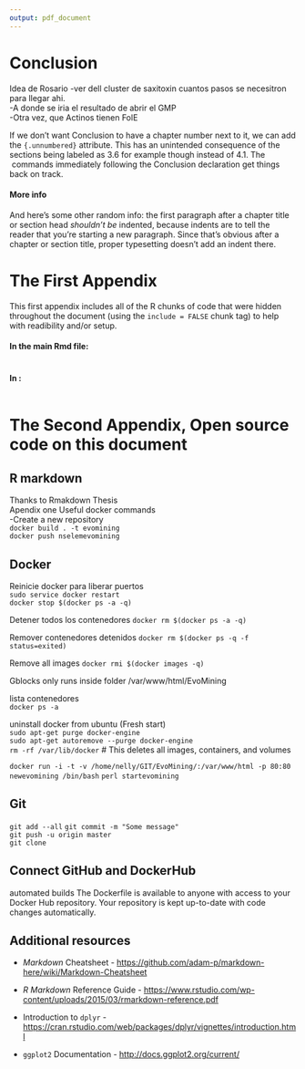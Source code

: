 ```yaml
---
output: pdf_document
---
```


# Conclusion {.unnumbered}
  \setcounter{chapter}{4}
	\setcounter{section}{0}

Idea de Rosario
-ver dell cluster de saxitoxin cuantos pasos se necesitron para llegar ahi.  
-A donde se iria el resultado de abrir el GMP  
-Otra vez, que Actinos tienen FolE  

If we don't want Conclusion to have a chapter number next to it, we can add the `{.unnumbered}` attribute.  This has an unintended consequence of the sections being labeled as 3.6 for example though instead of 4.1.  The \LaTeX\ commands immediately following the Conclusion declaration get things back on track.

#### More info

And here's some other random info: the first paragraph after a chapter title or section head _shouldn't be_ indented, because indents are to tell the reader that you're starting a new paragraph. Since that's obvious after a chapter or section title, proper typesetting doesn't add an indent there.

<!--
If you feel it necessary to include an appendix, it goes here.
-->

\appendix

# The First Appendix

This first appendix includes all of the R chunks of code that were hidden throughout the document (using the `include = FALSE` chunk tag) to help with readibility and/or setup.

#### In the main Rmd file:

```r
```

#### In [](#ref_labels):

```r
```

# The Second Appendix, Open source code on this document
## R markdown  
Thanks to Rmakdown  Thesis  
Apendix one Useful docker commands   
-Create a new repository  
`docker build . -t evomining`  
`docker push nselemevomining`

## Docker  
Reinicie docker para liberar puertos  
`sudo service docker restart`   
`docker stop $(docker ps -a -q)`  

Detener todos los contenedores
`docker rm $(docker ps -a -q)`  

Remover contenedores detenidos
`docker rm $(docker ps -q -f status=exited)`

Remove all images
`docker rmi $(docker images -q)`  

Gblocks only runs inside folder /var/www/html/EvoMining  

lista contenedores  
`docker ps -a`  

uninstall docker from ubuntu (Fresh start)  
`sudo apt-get purge docker-engine`  
`sudo apt-get autoremove --purge docker-engine`  
`rm -rf /var/lib/docker`   # This deletes all images, containers, and volumes

` docker run -i -t -v /home/nelly/GIT/EvoMining/:/var/www/html -p 80:80 newevomining /bin/bash`
`perl startevomining`  

## Git  
`git add --all`
`git commit -m "Some message"`  
`git push -u origin master`  
`git clone `

## Connect GitHub and DockerHub
automated builds
The Dockerfile is available to anyone with access to your Docker Hub repository.
Your repository is kept up-to-date with code changes automatically.


## Additional resources

- _Markdown_ Cheatsheet - <https://github.com/adam-p/markdown-here/wiki/Markdown-Cheatsheet>

- _R Markdown_ Reference Guide - <https://www.rstudio.com/wp-content/uploads/2015/03/rmarkdown-reference.pdf>

- Introduction to `dplyr` - <https://cran.rstudio.com/web/packages/dplyr/vignettes/introduction.html>

- `ggplot2` Documentation - <http://docs.ggplot2.org/current/>
